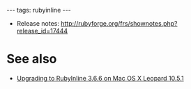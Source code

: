 ---
tags: rubyinline
---
* Release notes: http://rubyforge.org/frs/shownotes.php?release_id=17444

= See also =

* [[Upgrading to RubyInline 3.6.6 on Mac OS X Leopard 10.5.1]]
